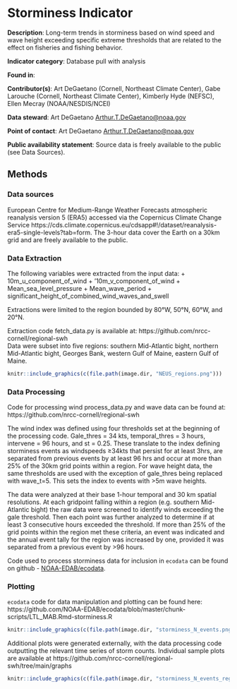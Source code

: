 # Storminess Indicator

**Description**: Long-term trends in storminess based on wind speed and wave height exceeding specific extreme thresholds that are related to the effect on fisheries and fishing behavior.

**Indicator category**: Database pull with analysis

**Found in**: 

**Contributor(s)**: Art DeGaetano (Cornell, Northeast Climate Center), Gabe Larouche (Cornell, Northeast Climate Center), Kimberly Hyde (NEFSC), Ellen Mecray (NOAA/NESDIS/NCEI)
  
**Data steward**:  Art DeGaetano <Arthur.T.DeGaetano@noaa.gov>  
  
**Point of contact**:  Art DeGaetano <Arthur.T.DeGaetano@noaa.gov>  

  
**Public availability statement**:  Source data is freely available to the public (see Data Sources).


## Methods

### Data sources
European Centre for Medium-Range Weather Forecasts atmospheric reanalysis version 5 (ERA5) accessed via the  Copernicus Climate Change Service https://cds.climate.copernicus.eu/cdsapp#!/dataset/reanalysis-era5-single-levels?tab=form. The 3-hour data cover the Earth on a 30km grid and are freely available to the public.

### Data Extraction
The following variables were extracted from the input data: 
 + 10m_u_component_of_wind
 + '10m_v_component_of_wind
 + Mean_sea_level_pressure
 + Mean_wave_period
 + significant_height_of_combined_wind_waves_and_swell

Extractions were limited to the region bounded by 80°W, 50°N, 60°W, and 20°N.  

Extraction code fetch_data.py is available at:  https://github.com/nrcc-cornell/regional-swh  
Data were subset into five regions: southern Mid-Atlantic bight, northern Mid-Atlantic bight, Georges Bank, western Gulf of Maine, eastern Gulf of Maine.

```r

knitr::include_graphics(c(file.path(image.dir, "NEUS_regions.png")))

```


### Data Processing 

Code for processing wind process_data.py and wave data can be found at: 
https://github.com/nrcc-cornell/regional-swh 

The wind index was defined using four thresholds set at the beginning of the processing code.  Gale_thres = 34 kts, temporal_thres = 3 hours, intervene = 96 hours, and st = 0.25.  These translate to the index defining storminess events as windspeeds ≥34kts that persist for at least 3hrs, are separated from previous events by at least 96 hrs and occur at more than 25% of the 30km grid points within a region.
For wave height data, the same thresholds are used with the exception of gale_thres being replaced with wave_t=5.  This sets the index to events with >5m wave heights.  


The data were analyzed at their base 1-hour temporal and 30 km spatial resolutions.  At each gridpoint falling within a region (e.g. southern Mid-Atlantic bight) the raw data were screened to identify winds exceeding the gale threshold. Then each point was further analyzed to determine if at least 3 consecutive hours exceeded the threshold.  If more than 25% of the grid points within the region met these criteria, an event was indicated and the annual event tally for the region was increased by one, provided it was separated from a previous event by >96 hours. 

Code used to process storminess data for inclusion in `ecodata` can be found on github - [NOAA-EDAB/ecodata](https://github.com/NOAA-EDAB/ecodata/blob/master/data-raw/get_storminess.R).

### Plotting
`ecodata` code for data manipulation and plotting can be found here: https://github.com/NOAA-EDAB/ecodata/blob/master/chunk-scripts/LTL_MAB.Rmd-storminess.R

```r

knitr::include_graphics(c(file.path(image.dir, "storminess_N_events.png")))

```

Additional plots were generated externally, with the data processing code outputting the relevant time series of storm counts.  Individual sample plots are available at https://github.com/nrcc-cornell/regional-swh/tree/main/graphs

```r

knitr::include_graphics(c(file.path(image.dir, "storminess_N_events_region.png")))

```
